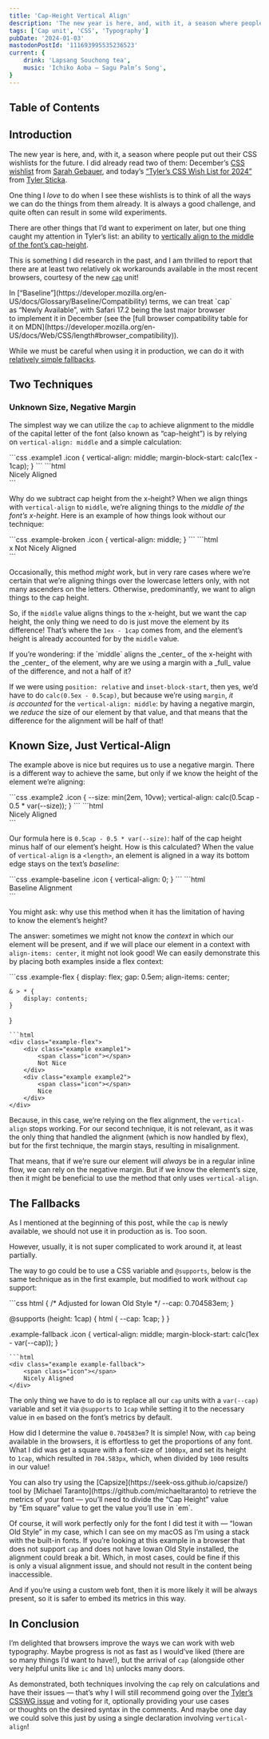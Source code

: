 ```yaml
---
title: 'Cap-Height Vertical Align'
description: 'The new year is here, and, with it, a season where people put out their CSS wishlists for the future. I did already read two of them: December’s CSS wishlist from Sarah Gebauer, and today’s “Tyler’s CSS Wish List for 2024” from Tyler Sticka. One thing caught my attention in Tyler’s list: an ability to vertically align to the middle of the font’s cap-height. I am thrilled to report that there are at least two relatively ok workarounds available in the most recent browsers, courtesy of the new `cap` unit!'
tags: ['Cap unit', 'CSS', 'Typography']
pubDate: '2024-01-03'
mastodonPostId: '111693995535236523'
current: {
	drink: 'Lapsang Souchong tea',
	music: 'Ichiko Aoba — Sagu Palm’s Song',
}
---
```



## Table of Contents

## Introduction

The new year is here, and, with it, a season where people put out their CSS wishlists for the future.
I did already read two of them: December’s [CSS wishlist](https://www.sarahgebauer.com/post/day-25-css-wishlist/) from [Sarah Gebauer](https://www.sarahgebauer.com/), and today’s [“Tyler’s CSS Wish List for 2024”](https://cloudfour.com/thinks/tylers-css-wish-list-for-2024/) from [Tyler Sticka](https://tylersticka.com/).

One thing I _love_ to do when I see these wishlists is to think of all the ways we can do the things from them already. It is always a good challenge, and quite often can result in some wild experiments.

There are other things that I’d want to experiment on later, but one thing caught my attention in Tyler’s list: an ability to [vertically align to the middle of the font’s cap-height](https://github.com/w3c/csswg-drafts/issues/4707).

This is something I did research in the past, and I am thrilled to report that there are at least two relatively ok workarounds available in the most recent browsers, courtesy of the new [`cap`](https://drafts.csswg.org/css-values/#cap) unit!

<aside class="warning">
In [“Baseline”](https://developer.mozilla.org/en-US/docs/Glossary/Baseline/Compatibility) terms, we can treat `cap` as “Newly Available”, with Safari 17.2 being the last major browser to implement it in December (see the [full browser compatibility table for it on MDN](https://developer.mozilla.org/en-US/docs/Web/CSS/length#browser_compatibility)).

While we must be careful when using it in production, we can do it with [relatively simple fallbacks](#the-fallbacks).
</aside>

## Two Techniques

### Unknown Size, Negative Margin

The simplest way we can utilize the `cap` to achieve alignment to the middle of the capital letter of the font (also known as “cap-height”) is by relying on `vertical-align: middle` and a simple calculation:

<style>{`
.example {
	font-size: min(2em, 9vw);
}
.example,
.example-flex {
	padding: min(0.5em, 2.5vw);
}
.icon {
	display: inline-block;
	height: var(--size, min(2em, 10vw));
	aspect-ratio: 1;
	overflow: hidden;
	resize: vertical;
	background: var(--PINK)
}
`}</style>

<LiveExample class="require-cap" caption="A live example showing a pink square centered over the font’s cap height. Resizing the square shows how the alignment stays the same." shouldHideHTML>
```css
.example1 .icon {
	vertical-align: middle;
	margin-block-start: calc(1ex - 1cap);
}
```
```html
<div class="example example1">
	<span class="icon"></span>
	Nicely Aligned
</div>
```
</LiveExample>

Why do we subtract cap height from the x-height? When we align things with `vertical-align` to `middle`, we’re aligning things to the _middle of the font’s x-height_. Here is an example of how things look without our technique:

<LiveExample class="require-cap" caption="A live example showing a pink square centered over the font’s x-height. We can see that it aligns with the “x” letter, but does not with the capitalized text alongside." shouldHideHTML>
```css
.example-broken .icon {
	vertical-align: middle;
}
```
```html
<div class="example example-broken">
	x
	<span class="icon"></span>
	Not Nicely Aligned
</div>
```
</LiveExample>

Occasionally, this method _might_ work, but in very rare cases where we’re certain that we’re aligning things over the lowercase letters only, with not many ascenders on the letters. Otherwise, predominantly, we want to align things to the cap height.

So, if the `middle` value aligns things to the x-height, but we want the cap height, the only thing we need to do is just move the element by its difference! That’s where the `1ex - 1cap` comes from, and the element’s height is already accounted for by the `middle` value.

<aside>
If you’re wondering: if the `middle` aligns the _center_ of the x-height with the _center_ of the element, why are we using a margin with a _full_ value of the <span class="no-ligatures">difference</span>, and not a half of it?

If we were using `position: relative` and `inset-block-start`, then yes, we’d have to do `calc(0.5ex - 0.5cap)`, but because we’re using `margin`, _it is accounted_ for the `vertical-align: middle`: by having a negative margin, we _reduce_ the size of our element by that value, and that means that the difference for the alignment will be half of that!
</aside>

## Known Size, Just Vertical-Align

The example above is nice but requires us to use a negative margin. There is a different way to achieve the same, but only if we know the height of the element we’re aligning:

<LiveExample class="require-cap" caption="A live example showing a pink square centered over the font’s cap height. Resizing the square shows that only the initial height works and the element is misaligned when we change the height without adjusting the corresponding CSS variable." shouldHideHTML>
```css
.example2 .icon {
	--size: min(2em, 10vw);
	vertical-align: calc(0.5cap - 0.5 * var(--size));
}
```
```html
<div class="example example2">
	<span class="icon"></span>
	Nicely Aligned
</div>
```
</LiveExample>

Our formula here is `0.5cap - 0.5 * var(--size)`: half of the cap height minus half of our element’s height. How is this calculated? When the value of `vertical-align` is a `<length>`, an element is aligned in a way its bottom edge stays on the text’s _baseline_:

<LiveExample class="require-cap" caption="A live example showing a pink square aligned over the font’s baseline. Resizing the square shows how it stays on the baseline regardless of the size." shouldHideHTML>
```css
.example-baseline .icon {
	vertical-align: 0;
}
```
```html
<div class="example example-baseline">
	<span class="icon"></span>
	Baseline Alignment
</div>
```
</LiveExample>

You might ask: why use this method when it has the limitation of having to know the element’s height?

The answer: sometimes we might not know the _context_ in which our element will be present, and if we will place our element in a context with `align-items: center`, it might not look good! We can easily demonstrate this by placing both examples inside a flex context:

<LiveExample class="require-cap" caption="A live example showing two pink squares, where the first one is not aligned nicely.">
```css
.example-flex {
	display: flex;
	gap: 0.5em;
	align-items: center;

	& > * {
		display: contents;
	}
}
```
```html
<div class="example-flex">
	<div class="example example1">
		<span class="icon"></span>
		Not Nice
	</div>
	<div class="example example2">
		<span class="icon"></span>
		Nice
	</div>
</div>
```
</LiveExample>

Because, in this case, we’re relying on the flex alignment, the `vertical-align` stops working. For our second technique, it is not relevant, as it was the only thing that handled the alignment (which is now handled by flex), but for the first technique, the margin stays, resulting in misalignment.

That means, that if we’re sure our element will _always_ be in a regular inline flow, we can rely on the negative margin. But if we know the element’s size, then it might be beneficial to use the method that only uses `vertical-align`.

## The Fallbacks

As I mentioned at the beginning of this post, while the `cap` is newly available, we should not use it in production as is. Too soon.

However, usually, it is not super complicated to work around it, at least partially.

The way to go could be to use a CSS variable and `@supports`, below is the same technique as in the first example, but modified to work without `cap` support:

<LiveExample caption="A live example showing a pink square centered over the font’s cap height. Resizing the square shows how the alignment stays the same." shouldHideHTML>
```css
html {
	/* Adjusted for Iowan Old Style */
	--cap: 0.704583em;
}

@supports (height: 1cap) {
	html {
		--cap: 1cap;
	}
}

.example-fallback .icon {
	vertical-align: middle;
	margin-block-start: calc(1ex - var(--cap));
}
```
```html
<div class="example example-fallback">
	<span class="icon"></span>
	Nicely Aligned
</div>
```
</LiveExample>

The only thing we have to do is to replace all our `cap` units with a `var(--cap)` variable and set it via `@supports` to `1cap` while setting it to the necessary value in `em` based on the font’s metrics by default.

How did I determine the value `0.704583em`? It is simple! Now, with `cap` being available in the browsers, it is effortless to get the proportions of any font. What I did was get a square with a font-size of `1000px`, and set its height to `1cap`, which resulted in `704.583px`, which, when divided by `1000` results in our value!

<aside>
You can also try using the [Capsize](https://seek-oss.github.io/capsize/) tool by [Michael Taranto](https://github.com/michaeltaranto) to retrieve the metrics of your font — you’ll need to divide the “Cap Height” value by “Em square” value to get the value you’ll use in `em`.
</aside>

Of course, it will work perfectly only for the font I did test it with — “Iowan Old Style” in my case, which I can see on my macOS as I’m using a stack with the built-in fonts. If you’re looking at this example in a browser that does not support `cap` and does not have Iowan Old Style installed, the alignment could break a bit. Which, in most cases, could be fine if this is only a visual alignment issue, and should not result in the content being inaccessible.

And if you’re using a custom web font, then it is more likely it will be always present, so it is safer to embed its metrics in this way.

## In Conclusion

I’m delighted that browsers improve the ways we can work with web typography. Maybe progress is not as fast as I would’ve liked (there are so many things I’d want to have!), but the arrival of `cap` (alongside other very helpful units like `ic` and `lh`) unlocks many doors.

As demonstrated, both techniques involving the `cap` rely on calculations and have their issues — that’s why I will still recommend going over the [Tyler’s CSSWG issue](https://github.com/w3c/csswg-drafts/issues/4707) and voting for it, optionally providing your use cases or thoughts on the desired syntax in the comments. And maybe one day we could solve this just by using a single declaration involving `vertical-align`!
